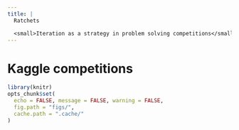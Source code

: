 ```yaml
---
title: |
  Ratchets

  <small>Iteration as a strategy in problem solving competitions</small>
---
```


# Kaggle competitions

```r
library(knitr)
opts_chunk$set(
  echo = FALSE, message = FALSE, warning = FALSE,
  fig.path = "figs/",
  cache.path = ".cache/"
)
```
